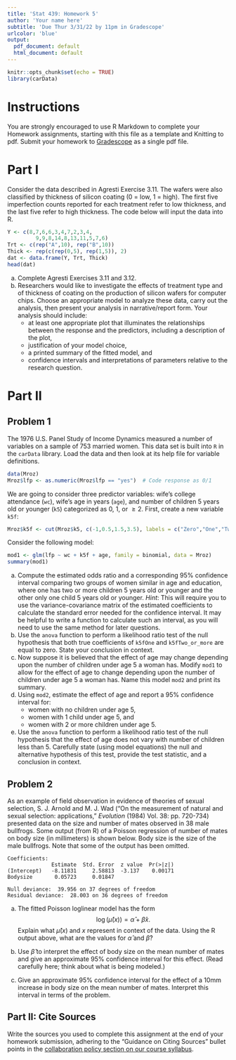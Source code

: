```yaml
---
title: 'Stat 439: Homework 5'
author: 'Your name here'
subtitle: 'Due Thur 3/31/22 by 11pm in Gradescope'
urlcolor: 'blue'
output:
  pdf_document: default
  html_document: default
---
```


```r
knitr::opts_chunk$set(echo = TRUE)
library(carData)
```

# Instructions

You are strongly encouraged to use R Markdown to complete your Homework assignments, starting with this file as a template and Knitting to pdf. Submit your homework to [Gradescope](https://www.gradescope.com/) as a single pdf file.

# Part I

Consider the data described in Agresti Exercise 3.11. The wafers were also classified by thickness of silicon coating (0 = low, 1 = high). The first five imperfection counts reported for each treatment refer to low thickness, and the last five refer to high thickness. 
The code below will input the data into R.

```r
Y <- c(8,7,6,6,3,4,7,2,3,4,
	     9,9,8,14,8,13,11,5,7,6)
Trt <- c(rep("A",10), rep("B",10))
Thick <- rep(c(rep(0,5), rep(1,5)), 2)
dat <- data.frame(Y, Trt, Thick)	
head(dat)
```

a. Complete Agresti Exercises 3.11 and 3.12.
b. Researchers would like to investigate the effects of treatment type and of thickness of coating on the production of silicon wafers for computer chips. 
Choose an appropriate model to analyze these data, carry out the analysis, then present your analysis in narrative/report form. Your analysis should include:
    - at least one appropriate plot that illuminates the relationships between the response and the predictors, including a description of the plot,
    - justification of your model choice,
    - a printed summary of the fitted model, and
    - confidence intervals and interpretations of parameters relative to the research question.

# Part II

## Problem 1

The 1976 U.S.\ Panel Study of Income Dynamics measured a number of variables on a sample of 753 married women. This data set is built into `R` in the `carData` library. Load the data and then look at its help file for variable definitions.

```r
data(Mroz)
Mroz$lfp <- as.numeric(Mroz$lfp == "yes")  # Code response as 0/1
```

We are going to consider three predictor variables: wife's college attendance (`wc`), wife's age in years (`age`), and number of children 5 years old or younger (`k5`) categorized as 0, 1, or $\geq 2$. First, create a new variable `k5f`:

```r
Mroz$k5f <- cut(Mroz$k5, c(-1,0.5,1.5,3.5), labels = c("Zero","One","Two_or_more"))
```

Consider the following model:
```r
mod1 <- glm(lfp ~ wc + k5f + age, family = binomial, data = Mroz)
summary(mod1)
```

a. Compute the estimated odds ratio and a corresponding 95% confidence
interval comparing two groups of women similar in age and education,
where one has two or more children 5 years old or younger
and the other only one child 5 years old or younger.
_Hint_: This will require you to use the variance-covariance matrix of the estimated coefficients to calculate the standard error needed for the confidence interval. It may be helpful to write a function to calculate such an interval, as you will need to use the same method for later questions.
b. Use the `anova` function to perform a likelihood ratio test
of the null hypothesis that both true coefficients of `k5fOne` and
`k5fTwo_or_more` are equal to zero.
State your conclusion in context.
c. Now suppose it is believed that the effect of age may change
depending upon the number of children under age 5 a woman has.
Modify `mod1` to allow for the effect of age to change
depending upon the number of children under age 5 a woman has.
Name this model `mod2` and print its summary.
d. Using `mod2`, estimate the effect of age and report a 95%
confidence interval for:
    - women with no children under age 5,
    - women with 1 child under age 5, and
    - women with 2 or more children under age 5.

e. Use the `anova` function to perform a likelihood ratio test
of the null hypothesis that the effect of age does not
vary with number of children less than 5. Carefully state
(using model equations) the null and alternative hypothesis
of this test, provide the test statistic, and a conclusion in context.




## Problem 2
As an example of field observation in evidence of theories
of sexual selection, S. J. Arnold and M. J. Wad 
("On the measurement of natural and sexual selection: applications,"
_Evolution_ (1984) Vol. 38: pp. 720-734) presented data
on the size and number of mates observed in 38 male bullfrogs.
Some output (from R) of a Poisson regression of number of
mates on body size (in millimeters) is shown below. Body size
is the size of the male bullfrogs. Note that some of the output has been omitted.

```
Coefficients:
              Estimate  Std. Error  z value  Pr(>|z|)    
(Intercept)   -8.11831     2.58813  -3.137    0.00171
Bodysize       0.05723     0.01847  

Null deviance:  39.956 on 37 degrees of freedom
Residual deviance:  28.003 on 36 degrees of freedom
```

a. The fitted Poisson loglinear model has the form
$$
\log(\hat{\mu}(x)) = \hat{\alpha} + \hat{\beta}x.
$$
Explain what $\hat{\mu}(x)$ and $x$ represent in context of the data.
Using the R output above, what are the values for
$\hat{\alpha}$ and $\hat{\beta}$?

b. Use $\hat{\beta}$ to interpret the effect of body size
on the mean number of mates and give an approximate 95%
confidence interval for this effect.
(Read carefully here; think about what is being modeled.)

c. Give an approximate 95% confidence interval for the
effect of a 10mm increase in body size on the mean number
of mates. Interpret this interval in terms of the problem.


## Part II: Cite Sources

Write the sources you used to complete this assignment at the end of your homework submission, adhering to the "Guidance on Citing Sources" bullet points in the [collaboration policy section on our course syllabus](https://staceyhancock.github.io/stat439/index.html#Policy_on_collaboration_and_academic_misconduct).


